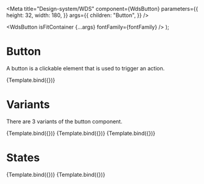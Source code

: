 
<Meta
  title="Design-system/WDS"
  component={WdsButton}
  parameters={{
    height: 32,
    width: 180,
  }}
  args={{
    children: "Button",
  }}
/>

  <WdsButton isFitContainer {...args} fontFamily={fontFamily} />
);

# Button

A button is a clickable element that is used to trigger an action.

<Canvas>
  <Story name="Button">{Template.bind({})}</Story>
</Canvas>

<ArgsTable story="Button" of={WdsButton} />

# Variants

There are 3 variants of the button component.

<Canvas>
  <Story
    name="Primary"
    args={{
      children: "Primary",
    }}
  >
    {Template.bind({})}
  </Story>
  <Story
    name="Secondary"
    args={{
      variant: "secondary",
      children: "Secondary",
    }}
  >
    {Template.bind({})}
  </Story>
  <Story
    name="Tertiary"
    args={{
      variant: "tertiary",
      children: "Tertiary",
    }}
  >
    {Template.bind({})}
  </Story>
</Canvas>

# States

<Canvas>
  <Story
    name="Disabled State"
    args={{
      isDisabled: true,
      children: "Disabled",
    }}
  >
    {Template.bind({})}
  </Story>
  <Story
    name="Loading State"
    args={{
      isLoading: true,
      children: "Loading",
    }}
  >
    {Template.bind({})}
  </Story>
</Canvas>
